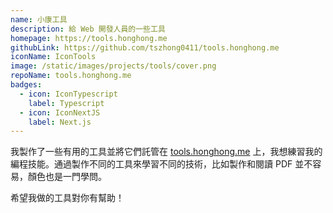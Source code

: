 ```yaml
---
name: 小康工具
description: 給 Web 開發人員的一些工具
homepage: https://tools.honghong.me
githubLink: https://github.com/tszhong0411/tools.honghong.me
iconName: IconTools
image: /static/images/projects/tools/cover.png
repoName: tools.honghong.me
badges:
  - icon: IconTypescript
    label: Typescript
  - icon: IconNextJS
    label: Next.js
---
```


我製作了一些有用的工具並將它們託管在 [tools.honghong.me](https://tools.honghong.me) 上，我想練習我的編程技能。通過製作不同的工具來學習不同的技術，比如製作和閱讀 PDF 並不容易，顏色也是一門學問。

希望我做的工具對你有幫助！
